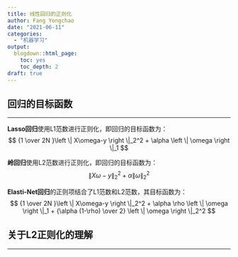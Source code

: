 ```yaml
---
title: 线性回归的正则化
author: Fang Yongchao
date: "2021-06-11"
categories:
  - "机器学习"
output:
  blogdown::html_page:
    toc: yes
    toc_depth: 2
draft: true
---
```


## 回归的目标函数

--------------------------

**Lasso回归**使用L1范数进行正则化，即回归的目标函数为：
$$
{1 \over 2N }\left \| X\omega-y \right \|_2^2 + \alpha \left \| \omega \right \|_1
$$

**岭回归**使用L2范数进行正则化，即回归的目标函数为：
$$
\left \| X\omega-y \right \|_2^2 + \alpha \left \| \omega \right \|_2^2
$$


**Elasti-Net回归**的正则项结合了L1范数和L2范数，其目标函数为：
$$
{1 \over 2N }\left \| X\omega-y \right \|_2^2 + \alpha \rho \left \| \omega \right \|_1 + {\alpha (1-\rho) \over 2} \left \| \omega \right \|_2^2
$$

## 关于L2正则化的理解

--------------------------

